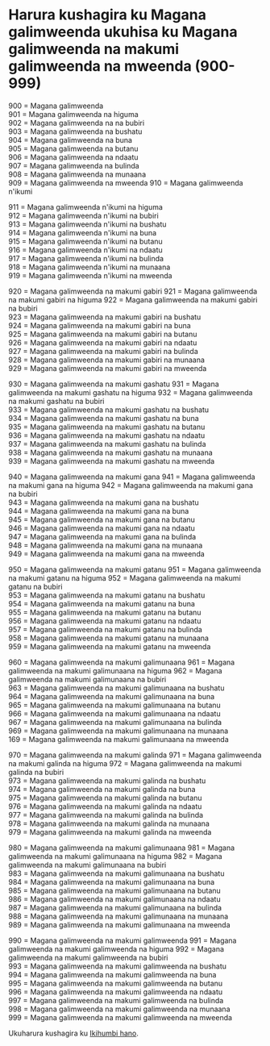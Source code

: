 # Harura kushagira ku Magana galimweenda ukuhisa ku Magana galimweenda na makumi galimweenda na mweenda (900-999)

900 = Magana galimweenda  
901 = Magana galimweenda na higuma  
902 = Magana galimweenda na na bubiri  
903 = Magana galimweenda na bushatu  
904 = Magana galimweenda na buna  
905 = Magana galimweenda na butanu  
906 = Magana galimweenda na ndaatu  
907 = Magana galimweenda na bulinda  
908 = Magana galimweenda na munaana  
909 = Magana galimweenda na mweenda
910 = Magana galimweenda n'ikumi

911 = Magana galimweenda n'ikumi na higuma  
912 = Magana galimweenda n'ikumi na bubiri  
913 = Magana galimweenda n'ikumi na bushatu  
914 = Magana galimweenda n'ikumi na buna  
915 = Magana galimweenda n'ikumi na butanu  
916 = Magana galimweenda n'ikumi na ndaatu  
917 = Magana galimweenda n'ikumi na bulinda  
918 = Magana galimweenda n'ikumi na munaana  
919 = Magana galimweenda n'ikumi na mweenda

920 = Magana galimweenda na makumi gabiri
921 = Magana galimweenda na makumi gabiri na higuma
922 = Magana galimweenda na makumi gabiri na bubiri  
923 = Magana galimweenda na makumi gabiri na bushatu  
924 = Magana galimweenda na makumi gabiri na buna  
925 = Magana galimweenda na makumi gabiri na butanu  
926 = Magana galimweenda na makumi gabiri na ndaatu  
927 = Magana galimweenda na makumi gabiri na bulinda  
928 = Magana galimweenda na makumi gabiri na munaana  
929 = Magana galimweenda na makumi gabiri na mweenda

930 = Magana galimweenda na makumi gashatu
931 = Magana galimweenda na makumi gashatu na higuma
932 = Magana galimweenda na makumi gashatu na bubiri  
933 = Magana galimweenda na makumi gashatu na bushatu  
934 = Magana galimweenda na makumi gashatu na buna  
935 = Magana galimweenda na makumi gashatu na butanu  
936 = Magana galimweenda na makumi gashatu na ndaatu  
937 = Magana galimweenda na makumi gashatu na bulinda  
938 = Magana galimweenda na makumi gashatu na munaana  
939 = Magana galimweenda na makumi gashatu na mweenda

940 = Magana galimweenda na makumi gana
941 = Magana galimweenda na makumi gana na higuma
942 = Magana galimweenda na makumi gana na bubiri  
943 = Magana galimweenda na makumi gana na bushatu  
944 = Magana galimweenda na makumi gana na buna  
945 = Magana galimweenda na makumi gana na butanu  
946 = Magana galimweenda na makumi gana na ndaatu  
947 = Magana galimweenda na makumi gana na bulinda  
948 = Magana galimweenda na makumi gana na munaana  
949 = Magana galimweenda na makumi gana na mweenda

950 = Magana galimweenda na makumi gatanu
951 = Magana galimweenda na makumi gatanu na higuma
952 = Magana galimweenda na makumi gatanu na bubiri  
953 = Magana galimweenda na makumi gatanu na bushatu  
954 = Magana galimweenda na makumi gatanu na buna  
955 = Magana galimweenda na makumi gatanu na butanu  
956 = Magana galimweenda na makumi gatanu na ndaatu  
957 = Magana galimweenda na makumi gatanu na bulinda  
958 = Magana galimweenda na makumi gatanu na munaana  
959 = Magana galimweenda na makumi gatanu na mweenda

960 = Magana galimweenda na makumi galimunaana
961 = Magana galimweenda na makumi galimunaana na higuma
962 = Magana galimweenda na makumi galimunaana na bubiri  
963 = Magana galimweenda na makumi galimunaana na bushatu  
964 = Magana galimweenda na makumi galimunaana na buna  
965 = Magana galimweenda na makumi galimunaana na butanu  
966 = Magana galimweenda na makumi galimunaana na ndaatu  
967 = Magana galimweenda na makumi galimunaana na bulinda  
969 = Magana galimweenda na makumi galimunaana na munaana  
169 = Magana galimweenda na makumi galimunaana na mweenda

970 = Magana galimweenda na makumi galinda
971 = Magana galimweenda na makumi galinda na higuma
972 = Magana galimweenda na makumi galinda na bubiri  
973 = Magana galimweenda na makumi galinda na bushatu  
974 = Magana galimweenda na makumi galinda na buna  
975 = Magana galimweenda na makumi galinda na butanu  
976 = Magana galimweenda na makumi galinda na ndaatu  
977 = Magana galimweenda na makumi galinda na bulinda  
978 = Magana galimweenda na makumi galinda na munaana  
979 = Magana galimweenda na makumi galinda na mweenda

980 = Magana galimweenda na makumi galimunaana
981 = Magana galimweenda na makumi galimunaana na higuma
982 = Magana galimweenda na makumi galimunaana na bubiri  
983 = Magana galimweenda na makumi galimunaana na bushatu  
984 = Magana galimweenda na makumi galimunaana na buna  
985 = Magana galimweenda na makumi galimunaana na butanu  
986 = Magana galimweenda na makumi galimunaana na ndaatu  
987 = Magana galimweenda na makumi galimunaana na bulinda  
988 = Magana galimweenda na makumi galimunaana na munaana  
989 = Magana galimweenda na makumi galimunaana na mweenda

990 = Magana galimweenda na makumi galimweenda
991 = Magana galimweenda na makumi galimweenda na higuma
992 = Magana galimweenda na makumi galimweenda na bubiri  
993 = Magana galimweenda na makumi galimweenda na bushatu  
994 = Magana galimweenda na makumi galimweenda na buna  
995 = Magana galimweenda na makumi galimweenda na butanu  
996 = Magana galimweenda na makumi galimweenda na ndaatu  
997 = Magana galimweenda na makumi galimweenda na bulinda  
998 = Magana galimweenda na makumi galimweenda na munaana  
999 = Magana galimweenda na makumi galimweenda na mweenda

Ukuharura kushagira ku [Ikihumbi hano](./kihumbi).
